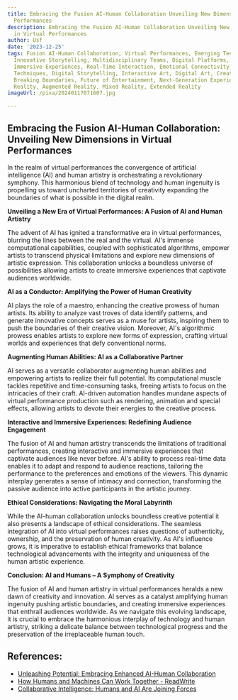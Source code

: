 ```yaml
---
title: Embracing the Fusion AI-Human Collaboration Unveiling New Dimensions in Virtual
  Performances
description: Embracing the Fusion AI-Human Collaboration Unveiling New Dimensions
  in Virtual Performances
author: Usf
date: '2023-12-25'
tags: Fusion AI-Human Collaboration, Virtual Performances, Emerging Technologies,
  Innovative Storytelling, Multidisciplinary Teams, Digital Platforms, Audience Engagement,
  Immersive Experiences, Real-Time Interaction, Emotional Connectivity, Storytelling
  Techniques, Digital Storytelling, Interactive Art, Digital Art, Creativity, Exploration,
  Breaking Boundaries, Future of Entertainment, Next-Generation Experiences, Virtual
  Reality, Augmented Reality, Mixed Reality, Extended Reality
imageUrl: /pixa/20240117071607.jpg

---
```

## Embracing the Fusion AI-Human Collaboration: Unveiling New Dimensions  in Virtual Performances

In the realm of virtual performances the convergence  of  artificial  intelligence (AI) and  human artistry is orchestrating a revolutionary symphony.  This harmonious blend of technology  and human ingenuity is propelling us toward uncharted  territories  of creativity  expanding the boundaries of what is possible in the digital realm.

**Unveiling a New Era of Virtual  Performances: A Fusion of AI and Human Artistry**

The advent of AI has ignited a transformative era in virtual performances, blurring the lines between  the real and the  virtual. AI's immense computational capabilities, coupled with sophisticated algorithms, empower artists to transcend physical limitations and explore  new dimensions  of artistic expression.  This collaboration unlocks a boundless universe of possibilities allowing artists to create immersive experiences that captivate audiences  worldwide.

**AI as a Conductor: Amplifying the Power of Human Creativity**

AI  plays the role of a  maestro, enhancing the creative prowess of human artists. Its ability to analyze vast troves of data identify patterns, and generate  innovative concepts  serves as a muse for artists, inspiring them to push the boundaries of their creative vision. Moreover, AI's algorithmic prowess enables artists to explore new forms of expression,  crafting virtual worlds and experiences that defy conventional norms.

**Augmenting Human Abilities: AI as a  Collaborative  Partner**

AI serves as a versatile collaborator augmenting human abilities and empowering artists  to realize their full potential. Its computational muscle tackles repetitive  and time-consuming tasks, freeing artists to focus on the intricacies of their craft. AI-driven  automation handles mundane aspects  of virtual performance production such as  rendering, animation and special  effects, allowing artists  to devote their energies to the creative process.

**Interactive and  Immersive Experiences: Redefining Audience Engagement**

The fusion of AI and human  artistry transcends the limitations of traditional performances, creating interactive and immersive experiences that captivate audiences like never before.  AI's ability to process real-time  data enables it to adapt  and respond to audience reactions, tailoring the performance to the preferences and emotions of the viewers. This dynamic  interplay generates a sense of intimacy and connection, transforming the passive audience into active participants in the artistic journey.

**Ethical Considerations: Navigating the Moral Labyrinth**

While the AI-human  collaboration unlocks boundless creative potential it also presents a landscape of ethical considerations.  The seamless integration of  AI into virtual performances raises  questions of authenticity, ownership, and the preservation of human creativity. As AI's influence grows, it is imperative to establish ethical frameworks that balance technological  advancements with the integrity and uniqueness of the human artistic experience.

**Conclusion: AI and Humans – A Symphony of Creativity**

The  fusion of AI  and human artistry in virtual performances heralds a new dawn of creativity  and innovation. AI serves as a catalyst amplifying human ingenuity pushing  artistic boundaries, and creating immersive experiences that enthrall audiences worldwide. As we  navigate this evolving landscape, it is crucial to embrace the harmonious interplay of technology and  human artistry, striking a delicate balance between technological progress and the preservation of the irreplaceable human touch.

## References:
- [Unleashing Potential: Embracing Enhanced AI-Human Collaboration](https://www.linkedin.com/pulse/unleashing-potential-embracing-enhanced-ai-human-collaboration)
- [How Humans and Machines Can Work Together - ReadWrite](https://readwrite.com/the-human-ai-collaboration-humans-and-machines-can-work-together/)
- [Collaborative Intelligence: Humans and AI Are Joining Forces](https://hbr.org/2018/07/collaborative-intelligence-humans-and-ai-are-joining-forces)
